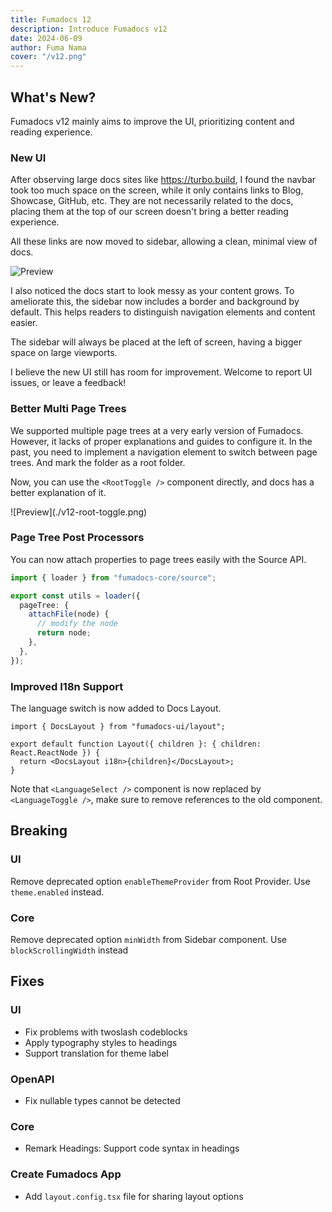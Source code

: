 ```yaml
---
title: Fumadocs 12
description: Introduce Fumadocs v12
date: 2024-06-09
author: Fuma Nama
cover: "/v12.png"
---
```


## What's New?

Fumadocs v12 mainly aims to improve the UI, prioritizing content and reading experience.

### New UI

After observing large docs sites like https://turbo.build, I found the navbar took too much space on the screen, while it only contains links to Blog, Showcase, GitHub, etc.
They are not necessarily related to the docs, placing them at the top of our screen doesn't bring a better reading experience.

All these links are now moved to sidebar, allowing a clean, minimal view of docs.

![Preview](./v12.png)

I also noticed the docs start to look messy as your content grows. To ameliorate this, the sidebar now includes a border and background by default.
This helps readers to distinguish navigation elements and content easier.

The sidebar will always be placed at the left of screen, having a bigger space on large viewports.

I believe the new UI still has room for improvement. Welcome to report UI issues, or leave a feedback!

### Better Multi Page Trees

We supported multiple page trees at a very early version of Fumadocs. However, it lacks of proper explanations and guides to configure it.
In the past, you need to implement a navigation element to switch between page trees. And mark the folder as a root folder.

Now, you can use the `<RootToggle />` component directly, and docs has a better explanation of it.

<div className="flex flex-row justify-center mx-auto max-w-[300px]">
  ![Preview](./v12-root-toggle.png)
</div>

### Page Tree Post Processors

You can now attach properties to page trees easily with the Source API.

```ts
import { loader } from "fumadocs-core/source";

export const utils = loader({
  pageTree: {
    attachFile(node) {
      // modify the node
      return node;
    },
  },
});
```

### Improved I18n Support

The language switch is now added to Docs Layout.

```tsx
import { DocsLayout } from "fumadocs-ui/layout";

export default function Layout({ children }: { children: React.ReactNode }) {
  return <DocsLayout i18n>{children}</DocsLayout>;
}
```

Note that `<LanguageSelect />` component is now replaced by `<LanguageToggle />`, make sure to remove references to the old component.

## Breaking

### UI

Remove deprecated option `enableThemeProvider` from Root Provider. Use `theme.enabled` instead.

### Core

Remove deprecated option `minWidth` from Sidebar component. Use `blockScrollingWidth` instead

## Fixes

### UI

- Fix problems with twoslash codeblocks
- Apply typography styles to headings
- Support translation for theme label

### OpenAPI

- Fix nullable types cannot be detected

### Core

- Remark Headings: Support code syntax in headings

### Create Fumadocs App

- Add `layout.config.tsx` file for sharing layout options
